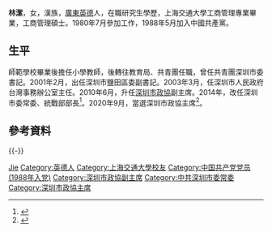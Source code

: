 {{Infobox officeholder
|image         = 
|caption       = 
|office        = {{CPPCC logo}} [[中国人民政治协商会议深圳市委员会|中国人民政治协商会议深圳市委员会]]主席
|term_start    = 2020年9月
|term_end      = 
|predecessor   = [[戴北方|戴北方]]
|successor     = 
|office1       = {{CPC}}[[中国共产党深圳市委员会|深圳市委员会]]统一战线工作部部长
|term_start1   = 2014年11月
|term_end1     = 2020年3月
|secretary1    = [[王荣_(政治人物)|王荣]]→[[马兴瑞|马兴瑞]]→[[许勤_(1961年)|许勤]]→[[王伟中|王伟中]]
|predecessor1  = [[张思平|张思平]]
|successor1    = [[杜玲_(1965年)|杜玲]]
|name          = 林洁
|birthname     = 
|birth_date    = {{birth year and age|1963|4}}  
|birth_place   = {{CHN}}[[广东省|广东省]][[韶关专区|韶关专区]][[英德县|英德县]]
|death_date    = 
|death_place   = 
|party         = {{中国共产党}}
|spouse        = 
|children      = 
|profession    = 
|alma_mater    = 广东韶州师范学校<br />[[上海交通大学|上海交通大学]]
|website       = 
|signature     = 
|footnotes     =
}}
'''林潔'''{{BD|1963年|4月||catIdx=Lin, Jie}}，女，漢族，[[廣東|廣東]][[英德|英德]]人，在職研究生學歷，上海交通大學工商管理專業畢業，工商管理碩士。1980年7月參加工作，1988年5月加入中國共產黨。

== 生平 ==
師範學校畢業後擔任小學教師，後轉往教育局、共青團任職，曾任共青團深圳市委書記。2001年2月，出任深圳市鹽田區委副書記。2003年3月，任深圳市人民政府台灣事務辦公室主任。2010年6月，升任[[中国人民政治协商会议深圳市委员会|深圳市政協]]副主席。2014年，改任深圳市委常委、統戰部部長<ref>{{cite news|url=https://www.thepaper.cn/newsDetail_forward_6040251 |title=深圳市委常委、市委统战部部长林洁已担任市政协党组书记 |work=[[澎湃新闻|澎湃新闻]] |date=2020-02-18 |accessdate=2020-09-23 |language=zh-hans }}</ref>。2020年9月，當選深圳市政協主席<ref>{{cite news |url=http://district.ce.cn/newarea/sddy/202009/22/t20200922_35794159.shtml |title=林洁任深圳市政协主席 姜建军、王宏彬、乔恒利任副主席 |work=中国经济网 |date=2020-09-22 |accessdate=2020-09-23 |language=zh-hans |archive-date=2020-10-21 |archive-url=https://web.archive.org/web/20201021075416/http://district.ce.cn/newarea/sddy/202009/22/t20200922_35794159.shtml |dead-url=no }}</ref>。

== 參考資料 ==
{{reflist}}

{{clear}}
{{-}}
{{s-start}}
{{s-ppo|cpc}}
{{s-before|[[张思平|张思平]]}}
{{s-title|[[中国共产党深圳市委员会|中国共产党深圳市委员会]]统一战线工作部部长|2014年11月－2020年3月}}
{{s-after|[[杜玲_(1965年)|杜玲]]}}
{{s-par|prc-lcppcc}}
{{s-before|[[戴北方|戴北方]]}}
{{s-title|[[中国人民政治协商会议深圳市委员会|中国人民政治协商会议深圳市委员会]]主席|2020年9月－}}
{{s-inc}}
{{s-end}}
{{中华人民共和国深圳市正职领导人}}
{{Authority control}}
{{DEFAULTSORT:Lin, Jie}}
[[Category:林姓|Jie]]
[[Category:英德人|Category:英德人]]
[[Category:上海交通大學校友|Category:上海交通大學校友]]
[[Category:中国共产党党员_(1988年入党)|Category:中国共产党党员 (1988年入党)]]
[[Category:深圳市政協副主席|Category:深圳市政協副主席]]
[[Category:中共深圳市委常委|Category:中共深圳市委常委]]
[[Category:深圳市政協主席|Category:深圳市政協主席]]